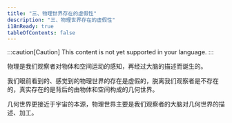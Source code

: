 ```yaml
---
title: "三、物理世界存在的虚假性"
description: "三、物理世界存在的虚假性"
i18nReady: true
tableOfContents: false
---
```


:::caution[Caution]
This content is not yet supported in your language.
:::



物理是我们观察者对物体和空间运动的感知，再经过大脑的描述而诞生的。

我们眼前看到的、感觉到的物理世界的存在是虚假的，脱离我们观察者是不存在的，真实存在的是背后的由物体和空间构成的几何世界。

几何世界更接近于宇宙的本源，物理世界主要是我们观察者的大脑对几何世界的描述、加工。

<br />
<LinkCard
  title="前往本章节讨论区"
  href="https://forum.unifiedfieldtheory.cn/questions/10010000000000131"
  description="看看大家阅读完本章之后都在讨论什么，并发表你自己的看法~"
  target="_blank"
/>
